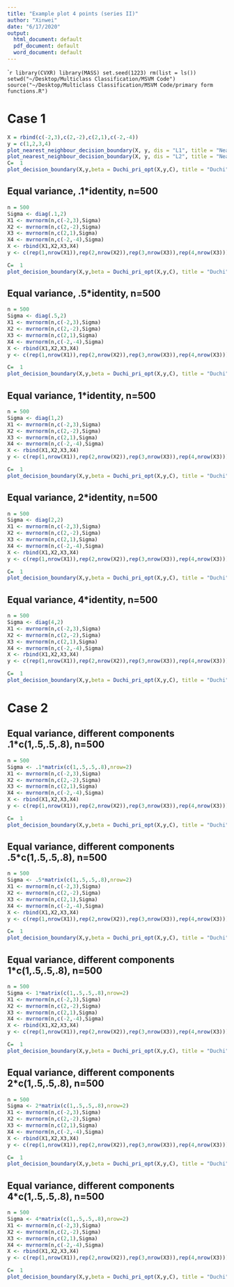 ```yaml
---
title: "Example plot 4 points (series II)"
author: "Xinwei"
date: "6/17/2020"
output:
  html_document: default
  pdf_document: default
  word_document: default
---
```


````r
library(CVXR)
library(MASS)
set.seed(1223)
rm(list = ls())
setwd("~/Desktop/Multiclass Classification/MSVM Code")
source("~/Desktop/Multiclass Classification/MSVM Code/primary form functions.R")
```

# Case 1
```r
X = rbind(c(-2,3),c(2,-2),c(2,1),c(-2,-4))
y = c(1,2,3,4)
plot_nearest_neighbour_decision_boundary(X, y, dis = "L1", title = "Nearest Neighbour in L1")
plot_nearest_neighbour_decision_boundary(X, y, dis = "L2", title = "Nearest Neighbour in L2")
C=  1
plot_decision_boundary(X,y,beta = Duchi_pri_opt(X,y,C), title = "Duchi")
```

## Equal variance, .1*identity, n=500

```r
n = 500
Sigma <- diag(.1,2)
X1 <- mvrnorm(n,c(-2,3),Sigma)
X2 <- mvrnorm(n,c(2,-2),Sigma)
X3 <- mvrnorm(n,c(2,1),Sigma)
X4 <- mvrnorm(n,c(-2,-4),Sigma)
X <- rbind(X1,X2,X3,X4)
y <- c(rep(1,nrow(X1)),rep(2,nrow(X2)),rep(3,nrow(X3)),rep(4,nrow(X3)))

C=  1
plot_decision_boundary(X,y,beta = Duchi_pri_opt(X,y,C), title = "Duchi")
```


## Equal variance, .5*identity, n=500

```r
n = 500
Sigma <- diag(.5,2)
X1 <- mvrnorm(n,c(-2,3),Sigma)
X2 <- mvrnorm(n,c(2,-2),Sigma)
X3 <- mvrnorm(n,c(2,1),Sigma)
X4 <- mvrnorm(n,c(-2,-4),Sigma)
X <- rbind(X1,X2,X3,X4)
y <- c(rep(1,nrow(X1)),rep(2,nrow(X2)),rep(3,nrow(X3)),rep(4,nrow(X3)))

C=  1
plot_decision_boundary(X,y,beta = Duchi_pri_opt(X,y,C), title = "Duchi")
```



## Equal variance, 1*identity, n=500

```r
n = 500
Sigma <- diag(1,2)
X1 <- mvrnorm(n,c(-2,3),Sigma)
X2 <- mvrnorm(n,c(2,-2),Sigma)
X3 <- mvrnorm(n,c(2,1),Sigma)
X4 <- mvrnorm(n,c(-2,-4),Sigma)
X <- rbind(X1,X2,X3,X4)
y <- c(rep(1,nrow(X1)),rep(2,nrow(X2)),rep(3,nrow(X3)),rep(4,nrow(X3)))

C=  1
plot_decision_boundary(X,y,beta = Duchi_pri_opt(X,y,C), title = "Duchi")
```


## Equal variance, 2*identity, n=500

```r
n = 500
Sigma <- diag(2,2)
X1 <- mvrnorm(n,c(-2,3),Sigma)
X2 <- mvrnorm(n,c(2,-2),Sigma)
X3 <- mvrnorm(n,c(2,1),Sigma)
X4 <- mvrnorm(n,c(-2,-4),Sigma)
X <- rbind(X1,X2,X3,X4)
y <- c(rep(1,nrow(X1)),rep(2,nrow(X2)),rep(3,nrow(X3)),rep(4,nrow(X3)))

C=  1
plot_decision_boundary(X,y,beta = Duchi_pri_opt(X,y,C), title = "Duchi")
```

## Equal variance, 4*identity, n=500

```r
n = 500
Sigma <- diag(4,2)
X1 <- mvrnorm(n,c(-2,3),Sigma)
X2 <- mvrnorm(n,c(2,-2),Sigma)
X3 <- mvrnorm(n,c(2,1),Sigma)
X4 <- mvrnorm(n,c(-2,-4),Sigma)
X <- rbind(X1,X2,X3,X4)
y <- c(rep(1,nrow(X1)),rep(2,nrow(X2)),rep(3,nrow(X3)),rep(4,nrow(X3)))

C=  1
plot_decision_boundary(X,y,beta = Duchi_pri_opt(X,y,C), title = "Duchi")
```



# Case 2

## Equal variance, different components .1*c(1,.5,.5,.8), n=500

```r
n = 500
Sigma <- .1*matrix(c(1,.5,.5,.8),nrow=2)
X1 <- mvrnorm(n,c(-2,3),Sigma)
X2 <- mvrnorm(n,c(2,-2),Sigma)
X3 <- mvrnorm(n,c(2,1),Sigma)
X4 <- mvrnorm(n,c(-2,-4),Sigma)
X <- rbind(X1,X2,X3,X4)
y <- c(rep(1,nrow(X1)),rep(2,nrow(X2)),rep(3,nrow(X3)),rep(4,nrow(X3)))

C=  1
plot_decision_boundary(X,y,beta = Duchi_pri_opt(X,y,C), title = "Duchi")
```


## Equal variance, different components .5*c(1,.5,.5,.8), n=500

```r
n = 500
Sigma <- .5*matrix(c(1,.5,.5,.8),nrow=2)
X1 <- mvrnorm(n,c(-2,3),Sigma)
X2 <- mvrnorm(n,c(2,-2),Sigma)
X3 <- mvrnorm(n,c(2,1),Sigma)
X4 <- mvrnorm(n,c(-2,-4),Sigma)
X <- rbind(X1,X2,X3,X4)
y <- c(rep(1,nrow(X1)),rep(2,nrow(X2)),rep(3,nrow(X3)),rep(4,nrow(X3)))

C=  1
plot_decision_boundary(X,y,beta = Duchi_pri_opt(X,y,C), title = "Duchi")
```



## Equal variance, different components 1*c(1,.5,.5,.8), n=500

```r
n = 500
Sigma <- 1*matrix(c(1,.5,.5,.8),nrow=2)
X1 <- mvrnorm(n,c(-2,3),Sigma)
X2 <- mvrnorm(n,c(2,-2),Sigma)
X3 <- mvrnorm(n,c(2,1),Sigma)
X4 <- mvrnorm(n,c(-2,-4),Sigma)
X <- rbind(X1,X2,X3,X4)
y <- c(rep(1,nrow(X1)),rep(2,nrow(X2)),rep(3,nrow(X3)),rep(4,nrow(X3)))

C=  1
plot_decision_boundary(X,y,beta = Duchi_pri_opt(X,y,C), title = "Duchi")
```



## Equal variance, different components 2*c(1,.5,.5,.8), n=500

```r
n = 500
Sigma <- 2*matrix(c(1,.5,.5,.8),nrow=2)
X1 <- mvrnorm(n,c(-2,3),Sigma)
X2 <- mvrnorm(n,c(2,-2),Sigma)
X3 <- mvrnorm(n,c(2,1),Sigma)
X4 <- mvrnorm(n,c(-2,-4),Sigma)
X <- rbind(X1,X2,X3,X4)
y <- c(rep(1,nrow(X1)),rep(2,nrow(X2)),rep(3,nrow(X3)),rep(4,nrow(X3)))

C=  1
plot_decision_boundary(X,y,beta = Duchi_pri_opt(X,y,C), title = "Duchi")
```

## Equal variance,  different components 4*c(1,.5,.5,.8), n=500

```r
n = 500
Sigma <- 4*matrix(c(1,.5,.5,.8),nrow=2)
X1 <- mvrnorm(n,c(-2,3),Sigma)
X2 <- mvrnorm(n,c(2,-2),Sigma)
X3 <- mvrnorm(n,c(2,1),Sigma)
X4 <- mvrnorm(n,c(-2,-4),Sigma)
X <- rbind(X1,X2,X3,X4)
y <- c(rep(1,nrow(X1)),rep(2,nrow(X2)),rep(3,nrow(X3)),rep(4,nrow(X3)))

C=  1
plot_decision_boundary(X,y,beta = Duchi_pri_opt(X,y,C), title = "Duchi")
```